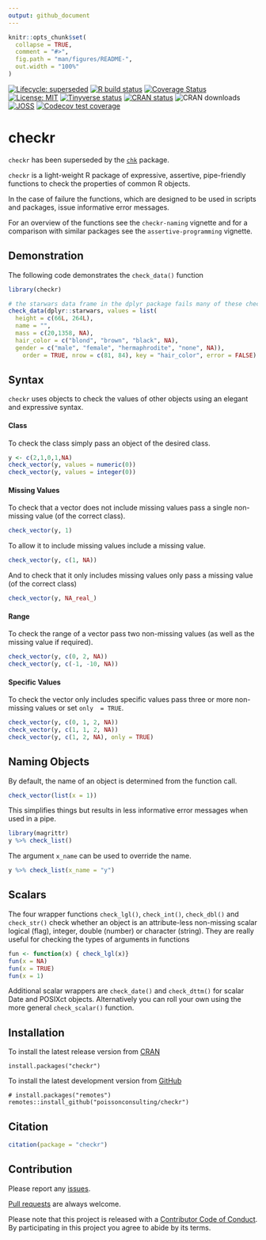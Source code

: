 ```yaml
---
output: github_document
---
```


<!-- README.md is generated from README.Rmd. Please edit that file -->

```r
knitr::opts_chunk$set(
  collapse = TRUE,
  comment = "#>",
  fig.path = "man/figures/README-",
  out.width = "100%"
)
```

<!-- badges: start -->
[![Lifecycle: superseded](https://img.shields.io/badge/lifecycle-superseded-blue.svg)](https://www.tidyverse.org/lifecycle/#superseded)
[![R build status](https://github.com/poissonconsulting/checkr/workflows/R-CMD-check/badge.svg)](https://github.com/poissonconsulting/checkr/actions)
[![Coverage Status](https://img.shields.io/codecov/c/github/poissonconsulting/checkr/master.svg)](https://codecov.io/github/poissonconsulting/checkr?branch=master)
[![License: MIT](https://img.shields.io/badge/License-MIT-green.svg)](https://opensource.org/licenses/MIT)
[![Tinyverse status](https://tinyverse.netlify.com/badge/checkr)](https://CRAN.R-project.org/package=checkr)
[![CRAN status](https://www.r-pkg.org/badges/version/checkr)](https://cran.r-project.org/package=checkr)
![CRAN downloads](http://cranlogs.r-pkg.org/badges/checkr)
[![JOSS](http://joss.theoj.org/papers/10.21105/joss.00624/status.svg)](https://doi.org/10.21105/joss.00624)
[![Codecov test coverage](https://codecov.io/gh/poissonconsulting/checkr/branch/master/graph/badge.svg)](https://codecov.io/gh/poissonconsulting/checkr?branch=master)
<!-- badges: end -->

# checkr

`checkr` has been superseded by the [`chk`](https://github.com/poissonconsulting/chk) package.

`checkr` is a light-weight R package of expressive, assertive, pipe-friendly functions to check the properties of common R objects.

In the case of failure the functions, which are designed to be used in scripts and packages,
issue informative error messages.

For an overview of the functions see the `checkr-naming` vignette and for a comparison with similar packages see the `assertive-programming` vignette.

## Demonstration

The following code demonstrates the `check_data()` function
```r
library(checkr)

# the starwars data frame in the dplyr package fails many of these checks
check_data(dplyr::starwars, values = list(
  height = c(66L, 264L),
  name = "",
  mass = c(20,1358, NA),
  hair_color = c("blond", "brown", "black", NA),
  gender = c("male", "female", "hermaphrodite", "none", NA)), 
    order = TRUE, nrow = c(81, 84), key = "hair_color", error = FALSE)
```

## Syntax

`checkr` uses objects to check 
the values of other objects using an elegant and expressive syntax.

#### Class

To check the class simply pass an object of the desired class.
```r
y <- c(2,1,0,1,NA)
check_vector(y, values = numeric(0))
check_vector(y, values = integer(0))
```

#### Missing Values

To check that a vector does not include missing values pass a single non-missing value (of the correct class).
```r
check_vector(y, 1)
```

To allow it to include missing values include a missing value.
```r
check_vector(y, c(1, NA))
```

And to check that it only includes missing values only pass a missing value (of the correct class)
```r
check_vector(y, NA_real_)
```

#### Range

To check the range of a vector pass two non-missing values (as well as the missing value if required).
```r
check_vector(y, c(0, 2, NA))
check_vector(y, c(-1, -10, NA))
```

#### Specific Values

To check the vector only includes specific values pass three or more non-missing values or 
set `only  = TRUE`.
```r
check_vector(y, c(0, 1, 2, NA))
check_vector(y, c(1, 1, 2, NA))
check_vector(y, c(1, 2, NA), only = TRUE)
```

## Naming Objects

By default, the name of an object is determined from the function call.
```r
check_vector(list(x = 1))
```

This simplifies things but results in less informative error messages when used in a pipe.
```r
library(magrittr)
y %>% check_list()
```

The argument `x_name` can be used to override the name.
```r
y %>% check_list(x_name = "y")
```

## Scalars

The four wrapper functions 
`check_lgl()`, `check_int()`, `check_dbl()` and `check_str()` check whether an object 
is an attribute-less non-missing scalar logical (flag), integer, double (number) or character (string).
They are really useful for checking the types of arguments in functions

```r
fun <- function(x) { check_lgl(x)}
fun(x = NA)
fun(x = TRUE)
fun(x = 1)
```

Additional scalar wrappers are `check_date()` and `check_dttm()` for scalar Date and POSIXct objects.
Alternatively you can roll your own using the more general `check_scalar()` function.

## Installation

To install the latest release version from [CRAN](https://cran.r-project.org)
```
install.packages("checkr")
```

To install the latest development version from [GitHub](https://github.com/poissonconsulting/hmstimer)
```
# install.packages("remotes")
remotes::install_github("poissonconsulting/checkr")
```

## Citation

```r
citation(package = "checkr")
```

## Contribution

Please report any [issues](https://github.com/poissonconsulting/checkr/issues).

[Pull requests](https://github.com/poissonconsulting/checkr/pulls) are always welcome.

Please note that this project is released with a [Contributor Code of Conduct](CONDUCT.md). By participating in this project you agree to abide by its terms.
